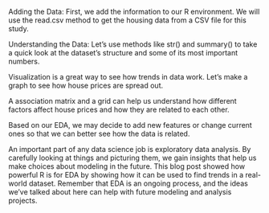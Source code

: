 Adding the Data: First, we add the information to our R environment. We will use the read.csv method to get the housing data from a CSV file for this study.

Understanding the Data: Let's use methods like str() and summary() to take a quick look at the dataset's structure and some of its most important numbers.

Visualization is a great way to see how trends in data work. Let's make a graph to see how house prices are spread out.

A association matrix and a grid can help us understand how different factors affect house prices and how they are related to each other.

Based on our EDA, we may decide to add new features or change current ones so that we can better see how the data is related.

An important part of any data science job is exploratory data analysis. By carefully looking at things and picturing them, we gain insights that help us make choices about modeling in the future. This blog post showed how powerful R is for EDA by showing how it can be used to find trends in a real-world dataset. Remember that EDA is an ongoing process, and the ideas we've talked about here can help with future modeling and analysis projects.
